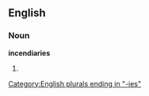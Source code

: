 ==English==

===Noun===
'''incendiaries'''

# {{plural of|[[incendiary]]}}

[[Category:English plurals ending in "-ies"]]